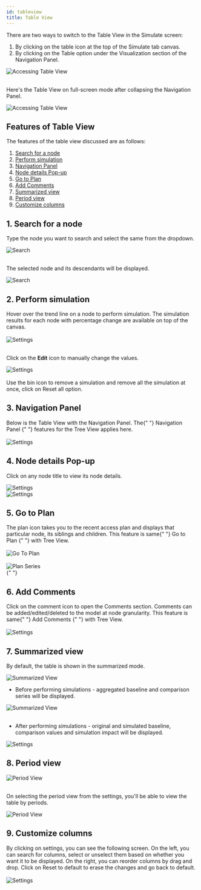 ```yaml
---
id: tableview
title: Table View
---
```



There are two ways to switch to the Table View in the Simulate screen:

1. By clicking on the table icon at the top of the Simulate tab canvas.
2. By clicking on the Table option under the Visualization section of the Navigation Panel.

<div class="center">
  <Zoom>
    <img
      alt="Accessing Table View"
      src={useBaseUrl("/doc-images/simulate_tab/table_view/tvv-1.png")}
    />
  </Zoom>
</div> <br />

Here's the Table View on full-screen mode after collapsing the Navigation Panel.

<div class="center">
  <Zoom>
    <img
      alt="Accessing Table View"
      src={useBaseUrl("/doc-images/simulate_tab/table_view/tvv-2.png")}
    />
  </Zoom>
</div>

## Features of Table View

The features of the table view discussed are as follows:

1. [Search for a node](#1-search-for-a-node)     
1. [Perform simulation](#2-perform-simulation)   
1. [Navigation Panel](#3-navigation-panel)       
1. [Node details Pop-up](#4-node-details-pop-up) 
1. [Go to Plan](#5-go-to-plan)                   
1. [Add Comments](#6-add-comments)               
1. [Summarized view](#7-summarized-view)         
1. [Period view](#8-period-view)                 
1. [Customize columns](#9-customize-columns)     

## 1. Search for a node

Type the node you want to search and select the same from the dropdown.

<div class="center">
  <Zoom>
    <img
      alt="Search"
      src={useBaseUrl("/doc-images/simulate_tab/table_view/tvv-6.png")}
    />
  </Zoom>
</div> <br />

The selected node and its descendants will be displayed.

<div class="center">
  <Zoom>
    <img
      alt="Search"
      src={useBaseUrl("/doc-images/simulate_tab/table_view/tvv-7.png")}
    />
  </Zoom>
</div>

## 2. Perform simulation

<div style={{ textAlign: "justify" }}>
  Hover over the trend line on a node to perform simulation. The simulation
  results for each node with percentage change are available on top of the
  canvas.
</div> <br />

<div class="center">
  <Zoom>
    <img
      alt="Settings"
      src={useBaseUrl("/doc-images/simulate_tab/table_view/tvv-19.png")}
    />
  </Zoom>
</div> <br />

Click on the **Edit** icon to manually change the values.

<div class="center">
  <Zoom>
    <img
      alt="Settings"
      src={useBaseUrl("/doc-images/simulate_tab/table_view/tvv-20.png")}
    />
  </Zoom>
</div> <br />

<div style={{ textAlign: "justify" }}>
  Use the bin icon to remove a simulation and remove all the simulation at once,
  click on Reset all option.
</div>

## 3. Navigation Panel

<div style={{ textAlign: "justify" }}>
  Below is the Table View with the Navigation Panel. The{" "}
  <Link to={useBaseUrl("simulation/navigation_panel")}>
    Navigation Panel
  </Link>{" "}
  features for the Tree View applies here.
</div> <br />

<div class="center">
  <Zoom>
    <img
      alt="Settings"
      src={useBaseUrl("/doc-images/simulate_tab/table_view/tvv-18.png")}
    />
  </Zoom>
</div>

## 4. Node details Pop-up

Click on any node title to view its node details.

<div style={{ textAlign: "center" }}>
  <Zoom>
    <img
      alt="Settings"
      src={useBaseUrl("/doc-images/simulate_tab/table_view/tvv-16.png")}
    />
  </Zoom>
</div>

<div class="center">
  <Zoom>
    <img
      alt="Settings"
      src={useBaseUrl("/doc-images/simulate_tab/table_view/tvv-17.png")}
    />
  </Zoom>
</div>

## 5. Go to Plan

<div style={{ textAlign: "justify" }}>
  The plan icon takes you to the recent access plan and displays that particular
  node, its siblings and children. This feature is same{" "}
  <Link to={useBaseUrl("simulation/simulation_canvas#16-go-to-plan")}>
    Go to Plan
  </Link>{" "}
  with Tree View.
</div> <br />

<div style={{ textAlign: "center" }}>
  <Zoom>
    <img
      alt="Go To Plan"
      src={useBaseUrl("/doc-images/simulate_tab/table_view/tvv-14.png")}
    />
  </Zoom>
</div> <br />

<div class="center">
  <Zoom>
    <img
      alt="Plan Series"
      src={useBaseUrl("/doc-images/simulate_tab/table_view/tvv-15.png")}
    />
  </Zoom>
</div>{" "}

## 6. Add Comments

<div style={{ textAlign: "justify" }}>
  Click on the comment icon to open the Comments section. Comments can be
  added/edited/deleted to the model at node granularity. This feature is same{" "}
  <Link to={useBaseUrl("simulation/simulation_canvas#17-add-comments")}>
    Add Comments
  </Link>{" "}
  with Tree View.
</div> <br />

<div class="center">
  <Zoom>
    <img
      alt="Settings"
      src={useBaseUrl("/doc-images/simulate_tab/table_view/tvv-13.png")}
    />
  </Zoom>
</div>

## 7. Summarized view

By default, the table is shown in the summarized mode.

<div style={{ textAlign: "center" }}>
  <Zoom>
    <img
      alt="Summarized View"
      src={useBaseUrl("/doc-images/simulate_tab/table_view/tvv-5.png")}
    />
  </Zoom>
</div>

- Before performing simulations - aggregated baseline and comparison series will be displayed.

<div class="center">
  <Zoom>
    <img
      alt="Summarized View"
      src={useBaseUrl("/doc-images/simulate_tab/table_view/tvv-9.png")}
    />
  </Zoom>
</div> <br />

- After performing simulations - original and simulated baseline, comparison values and simulation impact will be displayed.

<div class="center">
  <Zoom>
    <img
      alt="Settings"
      src={useBaseUrl("/doc-images/simulate_tab/table_view/tvv-10.png")}
    />
  </Zoom>
</div>

## 8. Period view

<div style={{ textAlign: "center" }}>
  <Zoom>
    <img
      alt="Period View"
      src={useBaseUrl("/doc-images/simulate_tab/table_view/tvv-12.png")}
    />
  </Zoom>
</div> <br />

On selecting the period view from the settings, you'll be able to view the table by periods.

<div class="center">
  <Zoom>
    <img
      alt="Period View"
      src={useBaseUrl("/doc-images/simulate_tab/table_view/tvv-4.png")}
    />
  </Zoom>
</div>

## 9. Customize columns

<div style={{ textAlign: "justify" }}>
  By clicking on settings, you can see the following screen. On the left, you
  can search for columns, select or unselect them based on whether you want it
  to be displayed. On the right, you can reorder columns by drag and drop. Click
  on Reset to default to erase the changes and go back to default.
</div> <br />

<div class="center">
  <Zoom>
    <img
      alt="Settings"
      src={useBaseUrl("/doc-images/simulate_tab/table_view/tvv-11.png")}
      width={450}
      height={300}
    />
  </Zoom>
</div>
